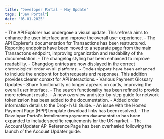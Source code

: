 ```yaml
---
title: "Developer Portal - May Update"
tags: ["Dev Portal"]
date: "05-01-2025"
---
```


<ReleaseNoteSection title="API Explorer">
    <ReleaseNoteDetail type="added">
      - The API Explorer has undergone a visual update. This refresh aims to enhance the user interface and improve the overall user experience.
    </ReleaseNoteDetail>
    <ReleaseNoteDetail type="changed">
      - The API Explorer's documentation for Transactions has been restructured. Reporting endpoints have been moved to a separate page from the main Transactions endpoint, improving organization and readability of the documentation.
    </ReleaseNoteDetail>
</ReleaseNoteSection>

<ReleaseNoteSection title="Changelog">
    <ReleaseNoteDetail type="changed">
      - The changelog styling has been enhanced to improve readability.
      - Changelog entries are now displayed in the correct chronological order on all platforms.
    </ReleaseNoteDetail>
</ReleaseNoteSection>

<ReleaseNoteSection title="Developer Portal">
    <ReleaseNoteDetail type="changed">
      - Code snippets have been enhanced to include the endpoint for both requests and responses. This addition provides clearer context for API interactions.
      - Various Payment Glossary Updates
      - Share functionality no longer appears on cards, improving the overall user interface.
      - The search functionality has been refined to provide more relevant results. 
    </ReleaseNoteDetail>
</ReleaseNoteSection>

<ReleaseNoteSection title="REST Documentation">
    <ReleaseNoteDetail type="added">
      - A new overview and step-by-step guide for network tokenization has been added to the documentation.
      - Added order information details to the Drop-In UI Guide.
    </ReleaseNoteDetail>    
    <ReleaseNoteDetail type="changed">
      - An issue with the Hosted Payment Page (HPP) template download links has been resolved.
    </ReleaseNoteDetail>
</ReleaseNoteSection>

<ReleaseNoteSection title="XML Documentation">
    <ReleaseNoteDetail type="changed">
      - The Developer Portal's Installments payments documentation has been expanded to include specific requirements for the UK market. 
      - The Account Updater API Reference Page has been overhauled following the launch of the Account Updater guide.
    </ReleaseNoteDetail>
</ReleaseNoteSection>
